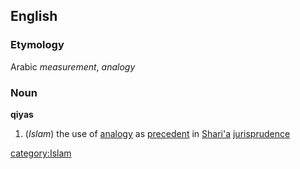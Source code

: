 ==English==
===Etymology===
Arabic ''measurement'', ''analogy''
===Noun===
{{wikipedia}}
'''qiyas'''
#(''Islam'') the use of [[analogy]] as [[precedent]] in [[Shari'a]] [[jurisprudence]]
[[category:Islam]]